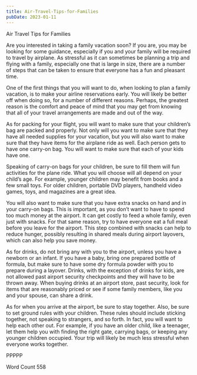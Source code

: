 ```yaml
---
title: Air-Travel-Tips-for-Families
pubDate: 2023-01-11
---
```


Air Travel Tips for Families

Are you interested in taking a family vacation soon?  If you are, you may be looking for some guidance, especially if you and your family will be required to travel by airplane.  As stressful as it can sometimes be planning a trip and flying with a family, especially one that is large in size, there are a number of steps that can be taken to ensure that everyone has a fun and pleasant time.

One of the first things that you will want to do, when looking to plan a family vacation, is to make your airline reservations early. You will likely be better off when doing so, for a number of different reasons.  Perhaps, the greatest reason is the comfort and peace of mind that you may get from knowing that all of your travel arrangements are made and out of the way.

As for packing for your flight, you will want to make sure that your children’s bag are packed and properly.  Not only will you want to make sure that they have all needed supplies for your vacation, but you will also want to make sure that they have items for the airplane ride as well. Each person gets to have one carry-on bag.  You will want to make sure that each of your kids have one.

Speaking of carry-on bags for your children, be sure to fill them will fun activities for the plane ride.  What you will choose will all depend on your child’s age.  For example, younger children may benefit from books and a few small toys.  For older children, portable DVD players, handheld video games, toys, and magazines are a great idea.

You will also want to make sure that you have extra snacks on hand and in your carry-on bags.  This is important, as you don’t want to have to spend too much money at the airport.  It can get costly to feed a whole family, even just with snacks.  For that same reason, try to have everyone eat a full meal before you leave for the airport.  This step combined with snacks can help to reduce hunger, possibly resulting in shared meals during airport layovers, which can also help you save money.

As for drinks, do not bring any with you to the airport, unless you have a newborn or an infant.  If you have a baby, bring one prepared bottle of formula, but make sure to have some dry formula powder with you to prepare during a layover.  Drinks, with the exception of drinks for kids, are not allowed past airport security checkpoints and they will have to be thrown away.  When buying drinks at an airport store, past security, look for items that are reasonably priced or see if some family members, like you and your spouse, can share a drink.

As for when you arrive at the airport, be sure to stay together.  Also, be sure to set ground rules with your children.  These rules should include sticking together, not speaking to strangers, and so forth.  In fact, you will want to help each other out.  For example, if you have an older child, like a teenager, let them help you with finding the right gate, carrying bags, or keeping any younger children occupied.  Your trip will likely be much less stressful when everyone works together.

PPPPP

Word Count 558